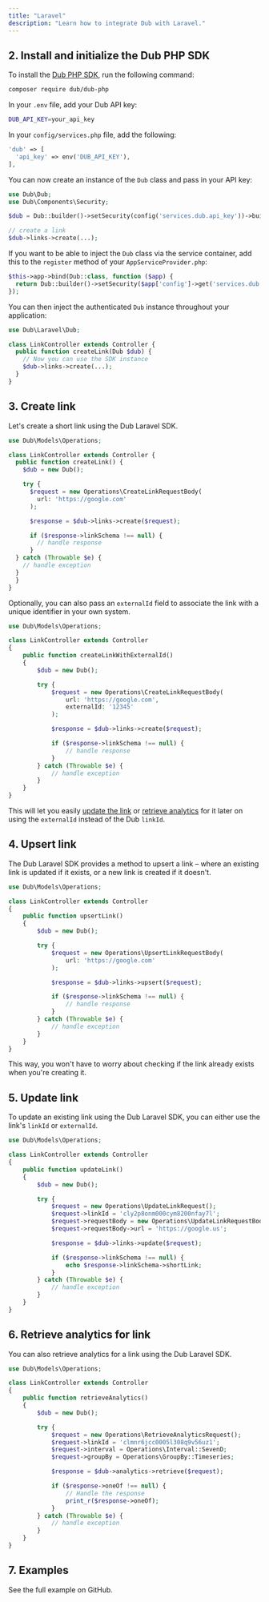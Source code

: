 ```yaml
---
title: "Laravel"
description: "Learn how to integrate Dub with Laravel."
---
```



<Prerequisites />

## 2. Install and initialize the Dub PHP SDK

<Steps titleSize="h3">

<Step title="Install">

To install the [Dub PHP SDK](https://dub.co/solutions/php), run the following command:

```bash
composer require dub/dub-php
```

</Step>

<Step title="Configuration">

In your `.env` file, add your Dub API key:

```bash
DUB_API_KEY=your_api_key
```

In your `config/services.php` file, add the following:

```php
'dub' => [
  'api_key' => env('DUB_API_KEY'),
],
```

</Step>

<Step title="Initialize">

You can now create an instance of the `Dub` class and pass in your API key:

```php index.php
use Dub\Dub;
use Dub\Components\Security;

$dub = Dub::builder()->setSecurity(config('services.dub.api_key'))->build();

// create a link
$dub->links->create(...);
```

</Step>

<Step title="Service Container (Optional)">

If you want to be able to inject the `Dub` class via the service container, add this to the `register` method of your `AppServiceProvider.php`:

```php index.php
$this->app->bind(Dub::class, function ($app) {
  return Dub::builder()->setSecurity($app['config']->get('services.dub.api_key'))->build();
});
```

You can then inject the authenticated `Dub` instance throughout your application:

```php index.php
use Dub\Laravel\Dub;

class LinkController extends Controller {
  public function createLink(Dub $dub) {
    // Now you can use the SDK instance
    $dub->links->create(...);
  }
}
```

</Step>

</Steps>

## 3. Create link

Let's create a short link using the Dub Laravel SDK.

```php index.php
use Dub\Models\Operations;

class LinkController extends Controller {
  public function createLink() {
    $dub = new Dub();

    try {
      $request = new Operations\CreateLinkRequestBody(
        url: 'https://google.com'
      );

      $response = $dub->links->create($request);

      if ($response->linkSchema !== null) {
        // handle response
      }
  } catch (Throwable $e) {
    // handle exception
  }
  }
}
```

<Accordion title="Full list of available attributes for the Link model">
  <LinkArguments />
</Accordion>

Optionally, you can also pass an `externalId` field to associate the link with a unique identifier in your own system.

```php index.php
use Dub\Models\Operations;

class LinkController extends Controller
{
    public function createLinkWithExternalId()
    {
        $dub = new Dub();

        try {
            $request = new Operations\CreateLinkRequestBody(
                url: 'https://google.com',
                externalId: '12345'
            );

            $response = $dub->links->create($request);

            if ($response->linkSchema !== null) {
                // handle response
            }
        } catch (Throwable $e) {
            // handle exception
        }
    }
}
```

This will let you easily [update the link](#5-update-link) or [retrieve analytics](#6-retrieve-analytics-for-link) for it later on using the `externalId` instead of the Dub `linkId`.

## 4. Upsert link

The Dub Laravel SDK provides a method to upsert a link – where an existing link is updated if it exists, or a new link is created if it doesn't.

```php index.php
use Dub\Models\Operations;

class LinkController extends Controller
{
    public function upsertLink()
    {
        $dub = new Dub();

        try {
            $request = new Operations\UpsertLinkRequestBody(
                url: 'https://google.com'
            );

            $response = $dub->links->upsert($request);

            if ($response->linkSchema !== null) {
                // handle response
            }
        } catch (Throwable $e) {
            // handle exception
        }
    }
}
```

This way, you won't have to worry about checking if the link already exists when you're creating it.

## 5. Update link

To update an existing link using the Dub Laravel SDK, you can either use the link's `linkId` or `externalId`.

```php index.php
use Dub\Models\Operations;

class LinkController extends Controller
{
    public function updateLink()
    {
        $dub = new Dub();

        try {
            $request = new Operations\UpdateLinkRequest();
            $request->linkId = 'cly2p8onm000cym8200nfay7l';
            $request->requestBody = new Operations\UpdateLinkRequestBody();
            $request->requestBody->url = 'https://google.us';

            $response = $dub->links->update($request);

            if ($response->linkSchema !== null) {
                echo $response->linkSchema->shortLink;
            }
        } catch (Throwable $e) {
            // handle exception
        }
    }
}
```

## 6. Retrieve analytics for link

You can also retrieve analytics for a link using the Dub Laravel SDK.

```php index.php
use Dub\Models\Operations;

class LinkController extends Controller
{
    public function retrieveAnalytics()
    {
        $dub = new Dub();

        try {
            $request = new Operations\RetrieveAnalyticsRequest();
            $request->linkId = 'clmnr6jcc0005l308q9v56uz1';
            $request->interval = Operations\Interval::SevenD;
            $request->groupBy = Operations\GroupBy::Timeseries;

            $response = $dub->analytics->retrieve($request);

            if ($response->oneOf !== null) {
                // Handle the response
                print_r($response->oneOf);
            }
        } catch (Throwable $e) {
            // handle exception
        }
    }
}
```

## 7. Examples

<CardGroup cols={2}>
  <Card
    title="Laravel Example"
    icon="github"
    href="https://github.com/dubinc/examples/tree/main/laravel"
    color="#333333"
  >
    See the full example on GitHub.
  </Card>
</CardGroup>
